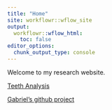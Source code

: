 ```yaml
---
title: "Home"
site: workflowr::wflow_site
output:
  workflowr::wflow_html:
    toc: false
editor_options:
  chunk_output_type: console
---
```


Welcome to my research website.

[Teeth Analysis](https://gschlafly.github.io/myproject/teeth.html)

[Gabriel's github project](https://gtbcasella.github.io/myproject/)
